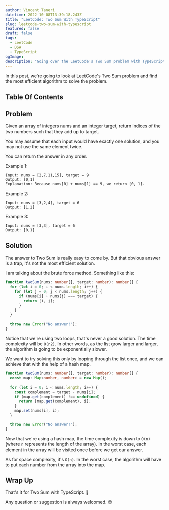 ```yaml
---
author: Vincent Taneri
datetime: 2022-10-08T13:39:18.243Z
title: "LeetCode: Two Sum With TypeScript"
slug: leetcode-two-sum-with-typescript
featured: false
draft: false
tags:
  - LeetCode
  - DSA
  - TypeScript
ogImage:
description: "Going over the LeetCode's Two Sum problem with TypeScript."
---
```


In this post, we're going to look at LeetCode's Two Sum problem and find the most efficient algorithm to solve the problem.

## Table Of Contents

## Problem

Given an array of integers nums and an integer target, return indices of the two numbers such that they add up to target.

You may assume that each input would have exactly one solution, and you may not use the same element twice.

You can return the answer in any order.

Example 1:

```
Input: nums = [2,7,11,15], target = 9
Output: [0,1]
Explanation: Because nums[0] + nums[1] == 9, we return [0, 1].
```

Example 2:

```
Input: nums = [3,2,4], target = 6
Output: [1,2]
```

Example 3:

```
Input: nums = [3,3], target = 6
Output: [0,1]
```

## Solution

The answer to Two Sum is really easy to come by. But that obvious answer is a trap, it's not the most efficient solution.

I am talking about the brute force method. Something like this:

```ts
function twoSum(nums: number[], target: number): number[] {
  for (let i = 0; i < nums.length; i++) {
    for (let j = 0; j < nums.length; j++) {
      if (nums[i] + nums[j] === target) {
        return [i, j];
      }
    }
  }

  throw new Error("No answer!");
}
```

Notice that we're using two loops, that's never a good solution. The time complexity will be `O(n2)`. In other words, as the list grow larger and larger, the algorithm is going to be exponentially slower.

We want to try solving this only by looping through the list once, and we can achieve that with the help of a hash map.

```ts
function twoSum(nums: number[], target: number): number[] {
  const map: Map<number, number> = new Map();

  for (let i = 0; i < nums.length; i++) {
    const complement = target - nums[i];
    if (map.get(complement) !== undefined) {
      return [map.get(complement), i];
    }
    map.set(nums[i], i);
  }

  throw new Error("No answer!");
}
```

Now that we're using a hash map, the time complexity is down to `O(n)` (where `n` represents the length of the array). In the worst case, each element in the array will be visited once before we get our answer.

As for space complexity, it's `Ω(n)`. In the worst case, the algorithm will have to put each number from the array into the map.

## Wrap Up

That's it for Two Sum with TypeScript. :tada:

Any question or suggestion is always welcomed. :blush:
